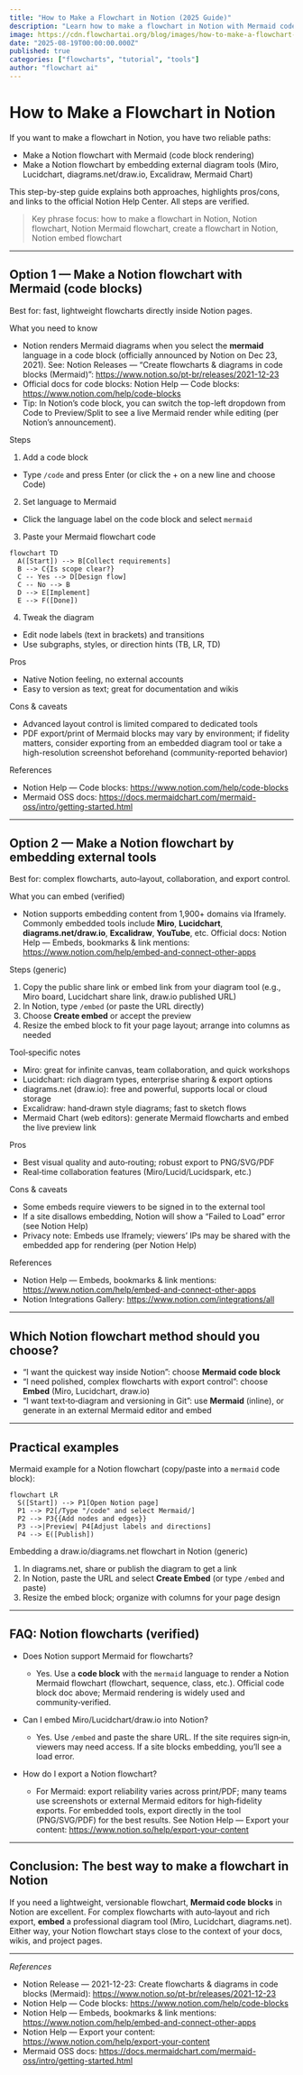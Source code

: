 ```yaml
---
title: "How to Make a Flowchart in Notion (2025 Guide)"
description: "Learn how to make a flowchart in Notion with Mermaid code blocks and embedded diagram tools (Miro, Lucidchart, diagrams.net). A verified, step-by-step Notion flowchart tutorial."
image: https://cdn.flowchartai.org/blog/images/how-to-make-a-flowchart-in-notion.webp
date: "2025-08-19T00:00:00.000Z"
published: true
categories: ["flowcharts", "tutorial", "tools"]
author: "flowchart ai"
---
```


# How to Make a Flowchart in Notion

If you want to make a flowchart in Notion, you have two reliable paths:

- Make a Notion flowchart with Mermaid (code block rendering)
- Make a Notion flowchart by embedding external diagram tools (Miro, Lucidchart, diagrams.net/draw.io, Excalidraw, Mermaid Chart)

This step-by-step guide explains both approaches, highlights pros/cons, and links to the official Notion Help Center. All steps are verified.

> Key phrase focus: how to make a flowchart in Notion, Notion flowchart, Notion Mermaid flowchart, create a flowchart in Notion, Notion embed flowchart

---

## Option 1 — Make a Notion flowchart with Mermaid (code blocks)

Best for: fast, lightweight flowcharts directly inside Notion pages.

What you need to know
- Notion renders Mermaid diagrams when you select the **mermaid** language in a code block (officially announced by Notion on Dec 23, 2021). See: Notion Releases — “Create flowcharts & diagrams in code blocks (Mermaid)”: https://www.notion.so/pt-br/releases/2021-12-23
- Official docs for code blocks: Notion Help — Code blocks: https://www.notion.com/help/code-blocks
- Tip: In Notion’s code block, you can switch the top-left dropdown from Code to Preview/Split to see a live Mermaid render while editing (per Notion’s announcement).

Steps
1) Add a code block
- Type `/code` and press Enter (or click the + on a new line and choose Code)

2) Set language to Mermaid
- Click the language label on the code block and select `mermaid`

3) Paste your Mermaid flowchart code

```mermaid
flowchart TD
  A([Start]) --> B[Collect requirements]
  B --> C{Is scope clear?}
  C -- Yes --> D[Design flow]
  C -- No --> B
  D --> E[Implement]
  E --> F([Done])
```

4) Tweak the diagram
- Edit node labels (text in brackets) and transitions
- Use subgraphs, styles, or direction hints (TB, LR, TD)

Pros
- Native Notion feeling, no external accounts
- Easy to version as text; great for documentation and wikis

Cons & caveats
- Advanced layout control is limited compared to dedicated tools
- PDF export/print of Mermaid blocks may vary by environment; if fidelity matters, consider exporting from an embedded diagram tool or take a high-resolution screenshot beforehand (community-reported behavior)

References
- Notion Help — Code blocks: https://www.notion.com/help/code-blocks
- Mermaid OSS docs: https://docs.mermaidchart.com/mermaid-oss/intro/getting-started.html

---

## Option 2 — Make a Notion flowchart by embedding external tools

Best for: complex flowcharts, auto‑layout, collaboration, and export control.

What you can embed (verified)
- Notion supports embedding content from 1,900+ domains via Iframely. Commonly embedded tools include **Miro**, **Lucidchart**, **diagrams.net/draw.io**, **Excalidraw**, **YouTube**, etc. Official docs: Notion Help — Embeds, bookmarks & link mentions: https://www.notion.com/help/embed-and-connect-other-apps

Steps (generic)
1) Copy the public share link or embed link from your diagram tool (e.g., Miro board, Lucidchart share link, draw.io published URL)
2) In Notion, type `/embed` (or paste the URL directly)
3) Choose **Create embed** or accept the preview
4) Resize the embed block to fit your page layout; arrange into columns as needed

Tool‑specific notes
- Miro: great for infinite canvas, team collaboration, and quick workshops
- Lucidchart: rich diagram types, enterprise sharing & export options
- diagrams.net (draw.io): free and powerful, supports local or cloud storage
- Excalidraw: hand‑drawn style diagrams; fast to sketch flows
- Mermaid Chart (web editors): generate Mermaid flowcharts and embed the live preview link

Pros
- Best visual quality and auto‑routing; robust export to PNG/SVG/PDF
- Real‑time collaboration features (Miro/Lucid/Lucidspark, etc.)

Cons & caveats
- Some embeds require viewers to be signed in to the external tool
- If a site disallows embedding, Notion will show a “Failed to Load” error (see Notion Help)
- Privacy note: Embeds use Iframely; viewers’ IPs may be shared with the embedded app for rendering (per Notion Help)

References
- Notion Help — Embeds, bookmarks & link mentions: https://www.notion.com/help/embed-and-connect-other-apps
- Notion Integrations Gallery: https://www.notion.com/integrations/all

---

## Which Notion flowchart method should you choose?

- “I want the quickest way inside Notion”: choose **Mermaid code block**
- “I need polished, complex flowcharts with export control”: choose **Embed** (Miro, Lucidchart, draw.io)
- “I want text‑to‑diagram and versioning in Git”: use **Mermaid** (inline), or generate in an external Mermaid editor and embed

---

## Practical examples

Mermaid example for a Notion flowchart (copy/paste into a `mermaid` code block):

```mermaid
flowchart LR
  S([Start]) --> P1[Open Notion page]
  P1 --> P2[/Type "/code" and select Mermaid/]
  P2 --> P3{{Add nodes and edges}}
  P3 -->|Preview| P4[Adjust labels and directions]
  P4 --> E([Publish])
```

Embedding a draw.io/diagrams.net flowchart in Notion (generic)
1) In diagrams.net, share or publish the diagram to get a link
2) In Notion, paste the URL and select **Create Embed** (or type `/embed` and paste)
3) Resize the embed block; organize with columns for your page design

---

## FAQ: Notion flowcharts (verified)

- Does Notion support Mermaid for flowcharts?
  - Yes. Use a **code block** with the `mermaid` language to render a Notion Mermaid flowchart (flowchart, sequence, class, etc.). Official code block doc above; Mermaid rendering is widely used and community‑verified.

- Can I embed Miro/Lucidchart/draw.io into Notion?
  - Yes. Use `/embed` and paste the share URL. If the site requires sign‑in, viewers may need access. If a site blocks embedding, you’ll see a load error.

- How do I export a Notion flowchart?
  - For Mermaid: export reliability varies across print/PDF; many teams use screenshots or external Mermaid editors for high‑fidelity exports. For embedded tools, export directly in the tool (PNG/SVG/PDF) for the best results. See Notion Help — Export your content: https://www.notion.so/help/export-your-content

---

## Conclusion: The best way to make a flowchart in Notion

If you need a lightweight, versionable flowchart, **Mermaid code blocks** in Notion are excellent. For complex flowcharts with auto‑layout and rich export, **embed** a professional diagram tool (Miro, Lucidchart, diagrams.net). Either way, your Notion flowchart stays close to the context of your docs, wikis, and project pages.

---

*References*
- Notion Release — 2021-12-23: Create flowcharts & diagrams in code blocks (Mermaid): https://www.notion.so/pt-br/releases/2021-12-23
- Notion Help — Code blocks: https://www.notion.com/help/code-blocks
- Notion Help — Embeds, bookmarks & link mentions: https://www.notion.com/help/embed-and-connect-other-apps
- Notion Help — Export your content: https://www.notion.com/help/export-your-content
- Mermaid OSS docs: https://docs.mermaidchart.com/mermaid-oss/intro/getting-started.html

